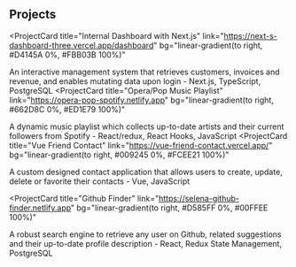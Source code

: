 ## Projects

<ProjectCard
  title="Internal Dashboard with Next.js"
  link="https://next-s-dashboard-three.vercel.app/dashboard"
  bg="linear-gradient(to right, #D4145A 0%, #FBB03B 100%)"
>
  An interactive management system that retrieves customers, invoices and revenue, and enables mutating data upon login - Next.js, TypeScript, PostgreSQL
</ProjectCard>
<ProjectCard
  title="Opera/Pop Music Playlist"
  link="https://opera-pop-spotify.netlify.app"
  bg="linear-gradient(to right, #662D8C 0%, #ED1E79 100%)"
>
   A dynamic music playlist which collects up-to-date artists and their current followers from Spotify - React/redux, React Hooks, JavaScript
</ProjectCard>
<ProjectCard
  title="Vue Friend Contact"
  link="https://vue-friend-contact.vercel.app/"
  bg="linear-gradient(to right, #009245 0%, #FCEE21 100%)"
>
  A custom designed contact application that allows users to create, update, delete or favorite their contacts - Vue, JavaScript
</ProjectCard>

<ProjectCard
  title="Github Finder"
  link="https://selena-github-finder.netlify.app"
  bg="linear-gradient(to right, #D585FF 0%, #00FFEE 100%)"
>
  A robust search engine to retrieve any user on Github, related suggestions and their up-to-date profile description - React, Redux State Management, PostgreSQL
</ProjectCard>





